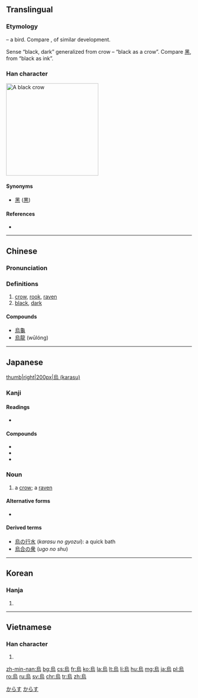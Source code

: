 {{also|乌|鳥}}
==Translingual==

===Etymology===
{{liushu|p}} – a bird. Compare {{term|鳥||bird|sc=Hani}}, of similar development.

Sense “black, dark” generalized from crow – “black as a crow”. Compare [[黑]], from “black as ink”.

===Han character===
[[File:PikiWiki Israel 7236 Geography of Israel.JPG|thumb|250px|A black crow]]
{{Han char|rn=86|rad=火|as=06|sn=10|four=2732<sub>7</sub>|canj=竹口卜火 (HRYF)}}

====Synonyms====
* [[黑]] ([[黒]])

====References====
* {{Han ref|kx=0670.010|dkj=18998|dj=1079.020|hdz=32202.030|uh=70CF|ud=28879|bh=AF51|bd=44881}}

----

==Chinese==
{{zh-forms|s=乌}}

===Pronunciation===
{{zh-pron
|m=wū
|c=wu1
|mn=o͘/io
|mc=y
|oc=y
|ma=
|cat=n,a
}}

===Definitions===
# [[crow]], [[rook]], [[raven]]
# [[black]], [[dark]]

====Compounds====
* [[烏龜]]
* [[烏龍]] (wūlóng)

----

==Japanese==
[[file:Kolkrabe.jpg|thumb|right|200px|烏 (karasu)]]
===Kanji===
{{ja-kanji|grade=|rs=火06}}

====Readings====
* {{ja-readings|on=[[う]] (''u''), [[お]] (''o'') , from  [[を]] (''wo''), [[え]] (''e'')|kun=[[からす]] (''karasu''), [[いずくんぞ]] (''izukunzo'')}}

====Compounds====
* {{l|ja|濡烏|tr=[[ぬれがらす]], nuregarasu||jet-black}}
* {{l|ja|八咫烏|tr=[[やたがらす]], yatagarasu||[[w:Yatagarasu|a flying creature in Japanese mythology]]}}
* {{l|ja|烏賊|tr=[[イカ]], ika||squid}}

===Noun===
{{ja-noun|からす|kata=カラス}}

# a [[crow]]; a [[raven]]

====Alternative forms====
* {{l|ja|鴉}}

====Derived terms====
* [[烏の行水]] (''karasu no gyozui''): a quick bath
* [[烏合の衆]] (''ugo no shu'')

[[Category:1000 Japanese basic words|からす]]
[[Category:ja:Birds|からす]]

----

==Korean==

===Hanja===
{{ko-hanja|hangeul=오|eumhun=|rv=o|mr=o|y=o}}

# {{defn|lang=ko|sort=火06}}

----

==Vietnamese==

===Han character===
{{vi-hantu|[[ô]], [[o]], [[dặng]]|rs=火06}}

# {{defn|lang=vi|sort=火06}}

[[zh-min-nan:烏]]
[[bg:烏]]
[[cs:烏]]
[[fr:烏]]
[[ko:烏]]
[[la:烏]]
[[lt:烏]]
[[li:烏]]
[[hu:烏]]
[[mg:烏]]
[[ja:烏]]
[[pl:烏]]
[[ro:烏]]
[[ru:烏]]
[[sv:烏]]
[[chr:烏]]
[[tr:烏]]
[[zh:烏]]